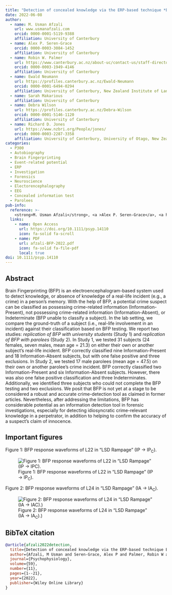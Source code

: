 ```yaml
---
title: "Detection of concealed knowledge via the ERP-based technique *Brain Fingerprinting*: Real-life and real-crime incidents"
date: 2022-06-08
author:
  - name: M. Usman Afzali
    url: www.usmanafzali.com
    orcid: 0000-0001-5119-9388
    affiliation: University of Canterbury
  - name: Alex P. Seren-Grace
    orcid: 0000-0003-3084-1452
    affiliation: University of Canterbury
  - name: Robin W. Palmer
    url: https://www.canterbury.ac.nz/about-uc/contact-us/staff-directory/robin-palmer
    orcid: 0000-0003-1949-4146
    affiliation: University of Canterbury
  - name: Ewald Neumann
    url: https://profiles.canterbury.ac.nz/Ewald-Neumann
    orcid: 0000-0001-6494-0294
    affiliation: University of Canterbury, New Zealand Institute of Language, Brain, and Behaviour
  - name: Sarah Makarious
    affiliation: University of Canterbury
  - name: Debra Wilson
    url: https://profiles.canterbury.ac.nz/Debra-Wilson
    orcid: 0000-0001-5146-1120
    affiliation: University of Canterbury           
  - name: Richard D. Jones
    url: https://www.nzbri.org/People/jones/
    orcid: 0000-0003-2287-3358
    affiliation: University of Canterbury, University of Otago, New Zealand Brain Research Institute
categories: 
  - P300
  - Autobiography
  - Brain Fingerprinting
  - Event-related potential
  - ERP
  - Investigation
  - Forensics
  - Neuroscience
  - Electorencephalography
  - EEG
  - Concealed information test
  - Parolees
pub-info:
  reference: >-
    <strong>M. Usman Afzali</strong>, <a >Alex P. Seren-Grace</a>, <a href="https://www.canterbury.ac.nz/about-uc/contact-us/staff-directory/robin-palmer">Robin W. Palmer</a>, <a href="https://profiles.canterbury.ac.nz/Ewald-Neumann">Ewald Neumann</a>, <a >Sarah Makarious</a>, <a href="https://profiles.canterbury.ac.nz/Debra-Wilson">Debra Wilson</a>, and <a href="https://www.nzbri.org/People/jones/">Richard D. Jones</a>. (2023). Detection of concealed knowledge via the ERP-based technique *Brain Fingerprinting*: Real-life and real-crime incidents. <em>Psychophysiology, 59</em>(11), 1–21, doi: <a href="https://doi.org/10.1111/psyp.14110"><code>10.1111/psyp.14110</code></a>
  links:
    - name: Open Access
      url: https://doi.org/10.1111/psyp.14110
      icon: fa-solid fa-scroll
    - name: PDF
      url: afzali-BFP-2022.pdf
      icon: fa-solid fa-file-pdf
      local: true
doi: 10.1111/psyp.14110
---
```


## Abstract

Brain Fingerprinting (BFP) is an electroencephalogram-based system used to detect knowledge, or absence of knowledge of a real-life incident (e.g., a crime) in a person's memory. With the help of BFP, a potential crime suspect can be classified as possessing crime-related information (Information-Present), not possessing crime-related information (Information-Absent), or Indeterminate (BFP unable to classify a subject). In the lab setting, we compare the ground-truth of a subject (i.e., real-life involvement in an incident) against their classification based on BFP testing. We report two studies: *replication of BFP with university students* (Study 1) and *replication of BFP with parolees* (Study 2). In Study 1, we tested 31 subjects (24 females, seven males, mean age = 21.3) on either their own or another subject's real-life incident. BFP correctly classified nine Information-Present and 18 Information-Absent subjects, but with one false positive and three exclusions. In Study 2, we tested 17 male parolees (mean age = 47.5) on their own or another parolee's crime incident. BFP correctly classified two Information-Present and six Information-Absent subjects. However, there was also one false positive classification and three Indeterminates. Additionally, we identified three subjects who could not complete the BFP testing and two exclusions. We posit that BFP is not yet at a stage to be considered a robust and accurate crime-detection tool as claimed in former articles. Nevertheless, after addressing the limitations, BFP has considerable potential as an information detection tool in forensic investigations, especially for detecting idiosyncratic crime-relevant knowledge in a perpetrator, in addition to helping to confirm the accuracy of a suspect's claim of innocence.

## Important figures

Figure 1: BFP response waveforms of L22 in “LSD Rampage” (IP → IP~C~).

![Figure 1: BFP response waveforms of L22 in “LSD Rampage” (IP → IP~C~).](fig-1.jpg)

Figure 2: BFP response waveforms of L24 in “LSD Rampage” (IA → IA~C~).

![Figure 2: BFP response waveforms of L24 in “LSD Rampage” (IA → IA~C~).)](fig-2.jpg)

## BibTeX citation

``` bibtex
@article{afzali2022detection,
  title={Detection of concealed knowledge via the ERP-based technique Brain Fingerprinting: Real-life and real-crime incidents},
  author={Afzali, M Usman and Seren-Grace, Alex P and Palmer, Robin W and Neumann, Ewald and Makarious, Sarah and Wilson, Debra and Jones, Richard D},
  journal={Psychophysiology},
  volume={59},
  number={11},
  pages={1--21},
  year={2022},
  publisher={Wiley Online Library}
}
```
